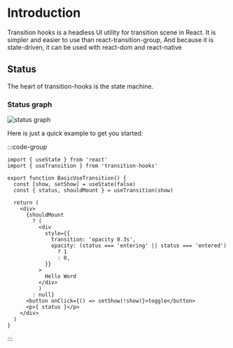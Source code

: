 # Introduction

Transition hooks is a headless UI utility for transition scene in React.
It is simpler and easier to use than react-transition-group, And because it is state-driven, it can be used with react-dom and react-native

## Status

The heart of transition-hooks is the state machine.

### Status graph

![status graph](/status.png)

Here is just a quick example to get you started:


:::code-group
<div data-title="Preview">
  <BasicUseTransition />
</div>

```tsx [BasicUseTransition.tsx]
import { useState } from 'react'
import { useTransition } from 'transition-hooks'

export function BasicUseTransition() {
  const [show, setShow] = useState(false)
  const { status, shouldMount } = useTransition(show)

  return (
    <div>
      {shouldMount
        ? (
          <div
            style={{
              transition: 'opacity 0.3s',
              opacity: (status === 'entering' || status === 'entered')
                ? 1
                : 0,
            }}
          >
            Hello Word
          </div>
          )
        : null}
      <button onClick={() => setShow(!show)}>toggle</button>
      <p>{ status }</p>
    </div>
  )
}
```

:::

